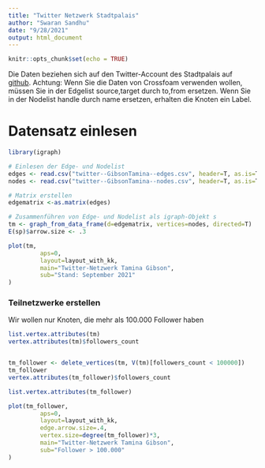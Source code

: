 ---
title: "Twitter Netzwerk Stadtpalais"
author: "Swaran Sandhu"
date: "9/28/2021"
output: html_document
---

```{r setup, include=FALSE}
knitr::opts_chunk$set(echo = TRUE)
```

Die Daten beziehen sich auf den Twitter-Account des Stadtpalais auf [github](https://github.com/hdm-crpr/226305/tree/master/data/twitter_sp). Achtung: Wenn Sie die Daten von Crossfoam verwenden wollen, müssen Sie in der Edgelist source,target durch to,from ersetzen. Wenn Sie in der Nodelist handle durch name ersetzen, erhalten die Knoten ein Label.

# Datensatz einlesen

```{r Twitter Netzwerk Stadtpalais einlesen, fig.height=6, fig.width=10}

library(igraph)

# Einlesen der Edge- und Nodelist
edges <- read.csv("twitter--GibsonTamina--edges.csv", header=T, as.is=T, sep = ",")
nodes <- read.csv("twitter--GibsonTamina--nodes.csv", header=T, as.is=T, sep = ",")

# Matrix erstellen
edgematrix <-as.matrix(edges)

# Zusammenführen von Edge- und Nodelist als igraph-Objekt s
tm <- graph_from_data_frame(d=edgematrix, vertices=nodes, directed=T)
E(sp)$arrow.size <- .3

plot(tm,
		 aps=0,
		 layout=layout_with_kk,
		 main="Twitter-Netzwerk Tamina Gibson",
		 sub="Stand: September 2021"
)
```

### Teilnetzwerke erstellen

Wir wollen nur Knoten, die mehr als 100.000 Follower haben

```{r Followerselektion, fig.height=4, fig.width=6}

list.vertex.attributes(tm)
vertex.attributes(tm)$followers_count


tm_follower <- delete_vertices(tm, V(tm)[followers_count < 100000]) 
tm_follower
vertex.attributes(tm_follower)$followers_count

list.vertex.attributes(tm_follower)

plot(tm_follower,
		 aps=0,
		 layout=layout_with_kk,
		 edge.arrow.size=.4,
		 vertex.size=degree(tm_follower)*3,
		 main="Twitter-Netzwerk Tamina Gibson",
		 sub="Follower > 100.000"
)
```
